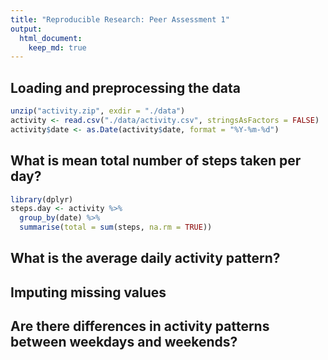 ---
title: "Reproducible Research: Peer Assessment 1"
output: 
  html_document:
    keep_md: true
---


## Loading and preprocessing the data
```{r data echo=TRUE, cache=TRUE}
unzip("activity.zip", exdir = "./data")
activity <- read.csv("./data/activity.csv", stringsAsFactors = FALSE)
activity$date <- as.Date(activity$date, format = "%Y-%m-%d")
```



## What is mean total number of steps taken per day?
```{r mean echo=TRUE, cache=TRUE}
library(dplyr)
steps.day <- activity %>% 
  group_by(date) %>%
  summarise(total = sum(steps, na.rm = TRUE))
```


## What is the average daily activity pattern?



## Imputing missing values



## Are there differences in activity patterns between weekdays and weekends?
